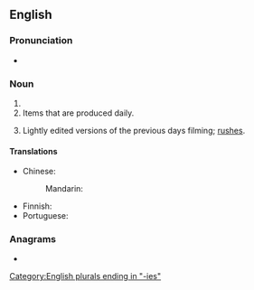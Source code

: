 ==English==

===Pronunciation===
* {{a|UK}} {{IPA|/ˈdeɪliːz/|lang=en}}

===Noun===
{{head|en|noun plural form}}

# {{plural of|daily|lang=en}}
# Items that are produced daily.
# {{lb|en|cinematography}} Lightly edited versions of the previous days filming; [[rushes]].

====Translations====
{{trans-top|items produced daily}}
* Chinese:
*: Mandarin: {{t-needed|cmn}}
{{trans-mid}}
* Finnish: {{t-needed|fi}}
* Portuguese: {{t-needed|pt}}
{{trans-bottom}}

{{trans-see|rushes}}

===Anagrams===
* {{anagrams|en|liaised|sedilia}}

[[Category:English plurals ending in "-ies"]]